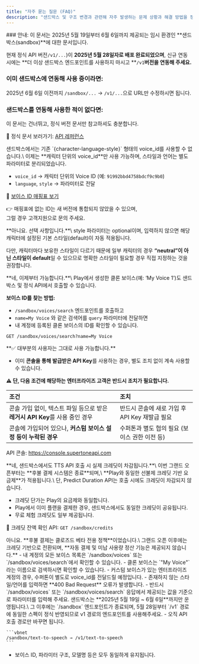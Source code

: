 ```yaml
---
title: "자주 묻는 질문 (FAQ)"
description: "샌드박스 및 구조 변경과 관련해 자주 발생하는 문제 상황과 해결 방법을 정리했습니다. 서비스 전환 과정에서 발생할 수 있는 문제나 궁금한 점이 있다면 먼저 이곳을 확인해 주세요."
---
```


<Warning>
  ### 안내: 이 문서는 2025년 5월 19일부터 6월 6일까지 제공되는 임시 환경인 **샌드박스(sandbox)**에 대한 문서입니다.

  현재 정식 API 버전`/v1/...`)이 **2025년 5월 28일자로 배포 완료되었으며**, 신규 연동 시에는 **더 이상 샌드박스 엔드포인트를 사용하지 마시고 **`/v1`**버전을 연동해 주세요.** 

  ### 이미 샌드박스에 연동해 사용 중이라면:  

  2025년 6월 6일 이전까지 `/sandbox/...` → `/v1/...`으로 URL만 수정하시면 됩니다.

  ### 샌드박스를 연동해 사용한 적이 없다면:

  이 문서는 건너뛰고, 정식 버전 문서만 참고하셔도 충분합니다.

  📄 정식 문서 보러가기: [API 레퍼런스](/ko/api-reference/introduction)
</Warning>

<Accordion title="기존에 사용하던 voice_id가 더 이상 동작하지 않아요.">
  샌드박스에서는 기존 `{character-language-style}` 형태의 voice_id를 사용할 수 없습니다.\
  이제는 **캐릭터 단위의 voice_id**만 사용 가능하며, 스타일과 언어는 별도 파라미터로 분리되었습니다.

  - `voice_id` → 캐릭터 단위의 Voice ID (예: `91992bbd4758bdcf9c9b0`)
  - `language`, `style` → 파라미터로 전달

  📄 [보이스 ID 매핑표 보기](https://docs.google.com/spreadsheets/d/1RPP9rxE8lWKrkhU91pdHUxOfYGEpqRSDaIybmVBFFZ0/edit?usp=sharing)

  👉 매핑표에 없는 ID는 새 버전에 통합되지 않았을 수 있으며,\
  그럴 경우 고객지원으로 문의 주세요.
</Accordion>

<Accordion title="style 파라미터는 꼭 입력해야 하나요?">
  **아니요. 선택 사항입니다.**\
  style 파라미터는 optional이며, 입력하지 않으면 해당 캐릭터에 설정된 기본 스타일(default)이 자동 적용됩니다.

  다만, 캐릭터마다 보유한 스타일이 다르기 때문에 일부 캐릭터의 경우 **“neutral”이 아닌 스타일이 default**일 수 있으므로 명확한 스타일이 필요할 경우 직접 지정하는 것을 권장합니다.
</Accordion>

<Accordion title="클론 보이스도 API에서 사용할 수 있나요?">
  **네, 이제부터 가능합니다.**\
  Play에서 생성한 클론 보이스(예: ‘My Voice 1’)도 샌드박스 및 정식 API에서 호출할 수 있습니다.

  **보이스 ID를 찾는 방법:**

  - `/sandbox/voices/search` 엔드포인트를 호출하고
  - `name=My Voice` 와 같은 검색어를 `query` 파라미터에 전달하면
  - 내 계정에 등록된 클론 보이스의 ID를 확인할 수 있습니다.

  ```http
  GET /sandbox/voices/search?name=My Voice
  ```
</Accordion>

<Accordion title="기존에 쓰던 API Key를 그대로 사용할 수 있나요?">
  **✅ 대부분의 사용자는 그대로 사용 가능합니다.**

  - 이미 **콘솔을 통해 발급받은 API Key**를 사용하는 경우, 별도 조치 없이 계속 사용할 수 있습니다.

  **⚠️ 단, 다음 조건에 해당하는 엔터프라이즈 고객은 반드시 조치가 필요합니다.**

  | 조건                                                | 조치                             |
  | :------------------------------------------------ | :----------------------------- |
  | 콘솔 가입 없이, 텍스트 파일 등으로 받은 **레거시 API Key**를 사용 중인 경우 | 반드시 콘솔에 새로 가입 후 API Key 재발급 필요 |
  | 콘솔에 가입되어 있으나, **커스텀 보이스 설정 등이 누락된 경우**            | 수퍼톤과 별도 협의 필요 (보이스 권한 이전 등)    |

  API 콘솔: https://console.supertoneapi.com
</Accordion>

<Accordion title="샌드박스에서 TTS API 호출 시 크레딧이 차감되나요?">
  **네, 샌드박스에서도 TTS API 호출 시 실제 크레딧이 차감됩니다.**\
  이번 그랜드 오픈부터는 **후불 결제 시스템은 종료**되며,\
  **Play와 동일한 선불제 크레딧 기반 요금제**가 적용됩니다.\
  단, Predict Duration API는 호출 시에도 크레딧이 차감되지 않습니다.

  - 크레딧 단가는 Play의 요금제와 동일합니다.
  - Play에서 이미 플랜을 결제한 경우, 샌드박스에서도 동일한 크레딧이 공유됩니다.
  - 무료 체험 크레딧도 일부 제공됩니다.

  📌 크레딧 잔액 확인 API: `GET /sandbox/credits`
</Accordion>

<Accordion title="예전처럼 후불 결제를 쓸 수는 없나요?">
  아니요. **후불 결제는 클로즈드 베타 전용 정책**이었습니다.\
  그랜드 오픈 이후에는 크레딧 기반으로 전환되며, **자동 결제 및 미납 사용량 정산 기능은 제공되지 않습니다.**
</Accordion>

<Accordion title="클론 보이스나 커스텀 보이스의 ID는 어떻게 알 수 있나요?">
  - 내 계정의 모든 보이스 목록은 `/sandbox/voices` 또는 `/sandbox/voices/search`에서 확인할 수 있습니다.
  - 클론 보이스는 `"My Voice"`라는 이름으로 검색하시면 확인할 수 있습니다.
  - 커스텀 보이스가 있는 엔터프라이즈 계정의 경우, 수퍼톤이 별도로 voice_id를 전달드릴 예정입니다.
</Accordion>

<Accordion title="style이나 language 파라미터를 잘못 입력하면 어떻게 되나요?">
  - 존재하지 않는 스타일/언어를 입력하면 **400 Bad Request** 오류가 발생합니다.
  - 반드시 `/sandbox/voices` 또는 `/sandbox/voices/search` 응답에서 제공되는 값을 기준으로 파라미터를 입력해 주세요.
</Accordion>

<Accordion title="샌드박스는 언제까지 사용할 수 있나요?">
  샌드박스는 **2025년 5월 19일 ~ 6월 6일**까지만 운영됩니다.\
  그 이후에는 `/sandbox` 엔드포인트가 종료되며, 5월 28일부터 `/v1` 경로에 동일한 스펙이 정식 반영되므로 v1 경로의 엔드포인트를 사용해주세요.
</Accordion>

<Accordion title="샌드박스 → v1으로 다시 되돌릴 때는 무엇을 바꿔야 하나요?">
  - 오직 API 호출 경로만 바꾸면 됩니다.

    ```vbnet
    /sandbox/text-to-speech → /v1/text-to-speech
    ```
  - 보이스 ID, 파라미터 구조, 모델명 등은 모두 동일하게 유지됩니다.
</Accordion>